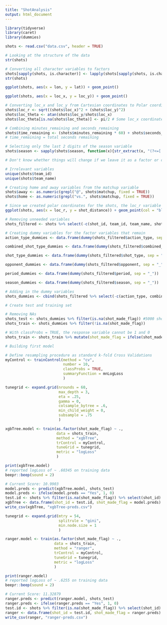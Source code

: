 ```yaml
---
title: "ShotAnalysis"
output: html_document
---
```


```r
library(tidyverse)
library(caret)
library(dummies)

shots <- read.csv("data.csv", header = TRUE)
```

```r
# Looking at the structure of the data
str(shots)
```

```r
# Converting all character variables to factors
shots[sapply(shots, is.character)] <- lapply(shots[sapply(shots, is.character)], as.factor)
str(shots)
```

```r
ggplot(shots, aes(x = lon, y = lat)) + geom_point()
```

```r
ggplot(shots, aes(x = loc_x, y = loc_y)) + geom_point()
```

```r
# Converting loc_x and loc_y from Cartesian coordinates to Polar coordinates
shots$loc_r <- sqrt((shots$loc_x)^2 + (shots$loc_y)^2)
shots$loc_theta <- atan(shots$loc_y/shots$loc_x)
shots$loc_theta[is.na(shots$loc_theta)] <- pi/2 # Some loc_x coordinates are 0, and we replace these values with pi / 2 radians or 90 degrees
```

```r
# Combining minutes_remaining and seconds_remaining
shots$time_remaining <- (shots$minutes_remaining * 60) + shots$seconds_remaining
# time_remaining = total seconds remaining
```

```r
# Selecting only the last 2 digits of the season variable
shots$season <- sapply(shots$season, function(x){str_extract(x, "(?<=[:punct:])[:digit:]{2}")}) 

# Don't know whether things will change if we leave it as a factor or convert it to an integer
```

```r
# Irrelevant variables
unique(shots$team_id)
unique(shots$team_name)
```

```r
# Creating home and away variables from the matchup variable
shots$away <- as.numeric(grepl("@", shots$matchup, fixed = TRUE))
shots$home <- as.numeric(grepl("vs.", shots$matchup, fixed = TRUE))
```


```r
# Since we created polar coordinates for the shots, the loc_r variable is proportional to the shot_distance variable
ggplot(shots, aes(x = loc_r, y = shot_distance)) + geom_point(col = "blue")
```

```r
# Removing unneeded variables
shots_filtered <- shots %>% select(-c(shot_id, team_id, team_name, shot_zone_area, shot_zone_range, shot_zone_basic, matchup, lon, lat, seconds_remaining, minutes_remaining, shot_distance, loc_x, loc_y, game_event_id, game_id, game_date))
```

```r
# Creating dummy variables for the factor variables that remain
action_type_dummies <- data.frame(dummy(shots_filtered$action_type, sep = "_"))

combined_shot_type_dummies <- data.frame(dummy(shots_filtered$combined_shot_type, sep = "_"))

shot_type_dummies <- data.frame(dummy(shots_filtered$shot_type, sep = "_"))

opponent_dummies <- data.frame(dummy(shots_filtered$opponent, sep = "_"))

period_dummies <- data.frame(dummy(shots_filtered$period, sep = "_"))

season_dummies <- data.frame(dummy(shots_filtered$season, sep = "_"))
```

```r
# Adding in the dummy variables
shots_dummies <- cbind(shots_filtered %>% select(-c(action_type, combined_shot_type, shot_type, opponent, period, season)), action_type_dummies, combined_shot_type_dummies, shot_type_dummies, opponent_dummies, period_dummies, season_dummies)
```

```r
# Create test and training set

# Removing NAs
shots_test <- shots_dummies %>% filter(is.na(shot_made_flag)) #5000 shots where we don't know if it went in or not
shots_train <- shots_dummies %>% filter(!is.na(shot_made_flag))
```

```r
# With classProbs = TRUE, the response variable cannot be 1 and 0
shots_train <- shots_train %>% mutate(shot_made_flag = ifelse(shot_made_flag == 1, "Yes", "No"))
```

```r
# Building first model

# Define resampling procedure as standard k-fold Cross Validations
myControl <- trainControl(method = "cv", 
                          number = 10, 
                          classProbs = TRUE,
                          summaryFunction = mnLogLoss
                          )

tunegrid <- expand.grid(nrounds = 60,
                        max_depth = 3,
                        eta = .25,
                        gamma = 0,
                        colsample_bytree = .6,
                        min_child_weight = 0,
                        subsample = .75
                        )

xgbTree.model <- train(as.factor(shot_made_flag) ~ .,
                       data = shots_train,
                       method = "xgbTree",
                       trControl = myControl,
                       tuneGrid = tunegrid,
                       metric = "logLoss"
                       )

print(xgbTree.model)
# reported logLoss of ~ .60345 on training data
beepr::beep(sound = 2)
```

```r
# Current Score: 10.9903
model.preds <- predict(xgbTree.model, shots_test)
model.preds <- ifelse(model.preds == "Yes", 1, 0)
test.id <- shots %>% filter(is.na(shot_made_flag)) %>% select(shot_id)
xgbTree <- data.frame(shot_id = test.id, shot_made_flag = model.preds)
write_csv(xgbTree, "xgbTree-preds.csv")
```

```r
tunegrid <- expand.grid(mtry = 54,
                        splitrule = "gini",
                        min.node.size = 1
                        )

ranger.model <- train(as.factor(shot_made_flag) ~ .,
                      data = shots_train,
                      method = "ranger",
                      trControl = myControl,
                      tuneGrid = tunegrid,
                      metric = "logLoss"
                      )

print(ranger.model)
# reported logLoss of ~ .6255 on training data
beepr::beep(sound = 2)
```

```r
# Current Score: 11.32879
ranger.preds <- predict(ranger.model, shots_test)
ranger.preds <- ifelse(ranger.preds == "Yes", 1, 0)
test.id <- shots %>% filter(is.na(shot_made_flag)) %>% select(shot_id)
ranger <- data.frame(shot_id = test.id, shot_made_flag = ranger.preds)
write_csv(ranger, "ranger-preds.csv")
```

